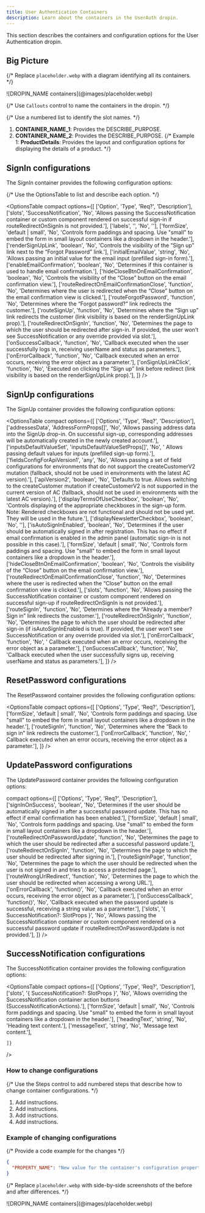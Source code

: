 ```yaml
---
title: User Authentication Containers
description: Learn about the containers in the UserAuth dropin.
---
```



This section describes the containers and configuration options for the User Authentication dropin.

## Big Picture

{/* Replace `placeholder.webp` with a diagram identifying all its containers. */}

<Diagram caption="DROPIN_NAME containers">
  ![DROPIN_NAME containers](@images/placeholder.webp)
</Diagram>

{/* Use `Callouts` control to name the containers in the dropin. */}

<Callouts>

{/* Use a numbered list to identify the slot names. */}

1. **CONTAINER_NAME_1**: Provides the DESCRIBE_PURPOSE.
1. **CONTAINER_NAME_2**: Provides the DESCRIBE_PURPOSE.
   {/* Example 1: **ProductDetails**: Provides the layout and configuration options for displaying the details of a product. */}

</Callouts>

## SignIn configurations

The SignIn container provides the following configuration options:

{/* Use the OptionsTable to list and describe each option. */}

<OptionsTable
  compact
  options={[
    ['Option', 'Type', 'Req?', 'Description'],
    ['slots', 'SuccessNotification', 'No', 'Allows passing the SuccessNotification container or custom component rendered on successful sign-in if routeRedirectOnSignIn is not provided.'],
    ['labels', '', 'No', ''],
    ['formSize', 'default | small', 'No', 'Controls form paddings and spacing. Use "small" to embed the form in small layout containers like a dropdown in the header.'],
    ['renderSignUpLink', 'boolean', 'No', 'Controls the visibility of the “Sign up” link next to the “Forgot Password” link.'],
    ['initialEmailValue', 'string', 'No', 'Allows passing an initial value for the email input (prefilled sign-in form).'],
    ['enableEmailConfirmation', 'boolean', 'No', 'Determines if this container is used to handle email confirmation.'],
    ['hideCloseBtnOnEmailConfirmation', 'boolean', 'No', 'Controls the visibility of the “Close” button on the email confirmation view.'],
    ['routeRedirectOnEmailConfirmationClose', 'function', 'No', 'Determines where the user is redirected when the “Close” button on the email confirmation view is clicked.'],
    ['routeForgotPassword', 'function', 'No', 'Determines where the “Forgot password?” link redirects the customer.'],
    ['routeSignUp', 'function', 'No', 'Determines where the “Sign up” link redirects the customer (link visibility is based on the renderSignUpLink prop).'],
    ['routeRedirectOnSignIn', 'function', 'No', 'Determines the page to which the user should be redirected after sign-in. If provided, the user won’t see SuccessNotification or any override provided via slot.'],
    ['onSuccessCallback', 'function', 'No', 'Callback executed when the user successfully logs in, receiving userName and status as parameters.'],
    ['onErrorCallback', 'function', 'No', 'Callback executed when an error occurs, receiving the error object as a parameter.'],
    ['onSignUpLinkClick', 'function', 'No', 'Executed on clicking the “Sign up” link before redirect (link visibility is based on the renderSignUpLink prop).'],
  ]}
/>

## SignUp configurations

The SignUp container provides the following configuration options:

<OptionsTable
    compact
    options={[
        ['Options', 'Type', 'Req?', 'Description'],
        ['addressesData', 'AddressFormProps[]', 'No', 'Allows passing address data into the SignUp drop-in. On successful sign-up, corresponding addresses will be automatically created in the newly created account.'],
        ['inputsDefaultValueSet', 'inputsDefaultValueSetProps[]', 'No', ' Allows passing default values for inputs (prefilled sign-up form).'],
        ['fieldsConfigForApiVersion1', 'any', 'No', 'Allows passing a set of field configurations for environments that do not support the createCustomerV2 mutation (fallback, should not be used in environments with the latest AC version).'],
        ['apiVersion2', 'boolean', 'No', 'Defaults to true. Allows switching to the createCustomer mutation if createCustomerV2 is not supported in the current version of AC (fallback, should not be used in environments with the latest AC version).'],
        ['displayTermsOfUseCheckbox', 'boolean', 'No', 'Controls displaying of the appropriate checkboxes in the sign-up form. Note: Rendered checkboxes are not functional and should not be used yet. They will be used in the future.'],
        ['displayNewsletterCheckbox', 'boolean', 'No', ''],
        ['isAutoSignInEnabled', 'boolean', 'No', 'Determines if the user should be automatically signed in after registration. This has no effect if email confirmation is enabled in the admin panel (automatic sign-in is not possible in this case).'],
        ['formSize', 'default | small', 'No', 'Controls form paddings and spacing. Use "small" to embed the form in small layout containers like a dropdown in the header.'],
        ['hideCloseBtnOnEmailConfirmation', 'boolean', 'No', 'Controls the visibility of the “Close” button on the email confirmation view.'],
        ['routeRedirectOnEmailConfirmationClose', 'function', 'No', 'Determines where the user is redirected when the “Close” button on the email confirmation view is clicked.'],
        ['slots', 'function', 'No', 'Allows passing the SuccessNotification container or custom component rendered on successful sign-up if routeRedirectOnSignIn is not provided.'],
        ['routeSignIn', 'function', 'No', 'Determines where the “Already a member? Sign in” link redirects the customer.'],
        ['routeRedirectOnSignIn', 'function', 'No', 'Determines the page to which the user should be redirected after sign-in (if isAutoSignInEnabled is true). If provided, the user won’t see SuccessNotification or any override provided via slot.'],
        ['onErrorCallback', 'function', 'No', ' Callback executed when an error occurs, receiving the error object as a parameter.'],
        ['onSuccessCallback', 'function', 'No', 'Callback executed when the user successfully signs up, receiving userName and status as parameters.'],
    ]}
/>

## ResetPassword configurations

The ResetPassword container provides the following configuration options:

<OptionsTable
    compact
    options={[
        ['Options', 'Type', 'Req?', 'Description'],
        ['formSize', 'default | small', 'No', 'Controls form paddings and spacing. Use "small" to embed the form in small layout containers like a dropdown in the header.'],
        ['routeSignIn', 'function', 'No', 'Determines where the “Back to sign in” link redirects the customer.'],
        ['onErrorCallback', 'function', 'No', ' Callback executed when an error occurs, receiving the error object as a parameter.'],
    ]}
/>

## UpdatePassword configurations

The UpdatePassword container provides the following configuration options:

<OptionsTable>
compact
    options={[
        ['Options', 'Type', 'Req?', 'Description'],
        ['signInOnSuccess', 'boolean', 'No', 'Determines if the user should be automatically signed in after a successful password update. This has no effect if email confirmation has been enabled.'],
        ['formSize', 'default | small', 'No', 'Controls form paddings and spacing. Use "small" to embed the form in small layout containers like a dropdown in the header.'],
        ['routeRedirectOnPasswordUpdate', 'function', 'No', 'Determines the page to which the user should be redirected after a successful password update.'],
        ['routeRedirectOnSignIn', 'function', 'No', 'Determines the page to which the user should be redirected after signing in.'],
        ['routeSignInPage', 'function', 'No', 'Determines the page to which the user should be redirected when the user is not signed in and tries to access a protected page.'],
        ['routeWrongUrlRedirect', 'function', 'No', 'Determines the page to which the user should be redirected when accessing a wrong URL.'],
        ['onErrorCallback', 'function()', 'No', 'Callback executed when an error occurs, receiving the error object as a parameter.'],
        ['onSuccessCallback', 'function()', 'No', 'Callback executed when the password update is successful, receiving a string value as a parameter.'],
        ['slots', '{ SuccessNotification?: SlotProps<DefaultSlotContext> }', 'No', 'Allows passing the SuccessNotification container or custom component rendered on a successful password update if routeRedirectOnPasswordUpdate is not provided.'],
    ]}
/>

## SuccessNotification configurations

The SuccessNotification container provides the following configuration options:

<OptionsTable
    compact
    options={[
        ['Options', 'Type', 'Req?', 'Description'],
        ['slots', '{ SuccessNotification?: SlotProps<DefaultSlotContext> }', 'No', 'Allows overriding the SuccessNotification container action buttons (SuccessNotificationActions).'],
        ['formSize', 'default | small', 'No', 'Controls form paddings and spacing. Use "small" to embed the form in small layout containers like a dropdown in the header.'],
        ['headingText', 'string', 'No', 'Heading text content.'],
        ['messageText', 'string', 'No', 'Message text content.'],

    ]}
/>

### How to change configurations

{/* Use the Steps control to add numbered steps that describe how to change container configurations. */}

<Steps>

1. Add instructions.
1. Add instructions.
1. Add instructions.
1. Add instructions.

</Steps>

### Example of changing configurations

{/* Provide a code example for the changes */}

```json
{
  "PROPERTY_NAME": "New value for the container's configuration property."
}
```

{/* Replace `placeholder.webp` with side-by-side screenshots of the before and after differences. */}

<Diagram caption="DROPIN_NAME containers">
  ![DROPIN_NAME containers](@images/placeholder.webp)
</Diagram>